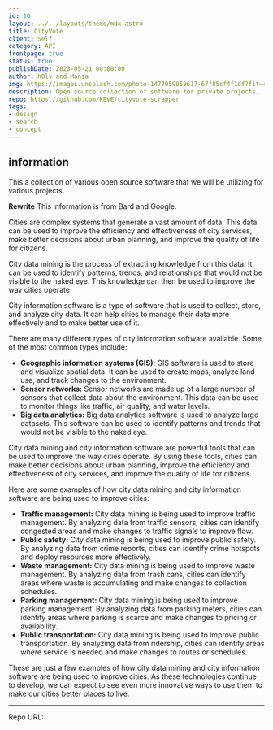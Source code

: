 ```yaml
---
id: 10
layout: ../../layouts/theme/mdx.astro
title: CityVote
client: Self
category: API
frontpage: true
status: true
publishDate: 2023-05-21 00:00:00
author: h0ly and Mansa
img: https://images.unsplash.com/photo-1477959858617-67f85cf4f1df?fit=crop&w=1400&h=700&q=75
description: Open source collection of software for private projects.
repo: https://github.com/KBVE/cityvote-scrapper
tags:
- design
- search
- concept
---
```


<MDXLayer title={frontmatter.title} description={frontmatter.description}>
<Widget img={frontmatter.img} skeleton={false}>
<MDXJS>

## information

This a collection of various open source software that we will be utilizing for various projects.

**Rewrite** This information is from Bard and Google.

Cities are complex systems that generate a vast amount of data. 
This data can be used to improve the efficiency and effectiveness of city services, make better decisions about urban planning, and improve the quality of life for citizens.

City data mining is the process of extracting knowledge from this data.
It can be used to identify patterns, trends, and relationships that would not be visible to the naked eye. This knowledge can then be used to improve the way cities operate.

City information software is a type of software that is used to collect, store, and analyze city data. It can help cities to manage their data more effectively and to make better use of it.

There are many different types of city information software available. Some of the most common types include:

- **Geographic information systems (GIS)**: GIS software is used to store and visualize spatial data. It can be used to create maps, analyze land use, and track changes to the environment.
- **Sensor networks:** Sensor networks are made up of a large number of sensors that collect data about the environment. This data can be used to monitor things like traffic, air quality, and water levels.
- **Big data analytics:** Big data analytics software is used to analyze large datasets. This software can be used to identify patterns and trends that would not be visible to the naked eye.

City data mining and city information software are powerful tools that can be used to improve the way cities operate. By using these tools, cities can make better decisions about urban planning, improve the efficiency and effectiveness of city services, and improve the quality of life for citizens.

Here are some examples of how city data mining and city information software are being used to improve cities:

-   **Traffic management:** City data mining is being used to improve traffic management. By analyzing data from traffic sensors, cities can identify congested areas and make changes to traffic signals to improve flow.
-   **Public safety:** City data mining is being used to improve public safety. By analyzing data from crime reports, cities can identify crime hotspots and deploy resources more effectively.
-   **Waste management:** City data mining is being used to improve waste management. By analyzing data from trash cans, cities can identify areas where waste is accumulating and make changes to collection schedules.
-   **Parking management:** City data mining is being used to improve parking management. By analyzing data from parking meters, cities can identify areas where parking is scarce and make changes to pricing or availability.
-   **Public transportation:** City data mining is being used to improve public transportation. By analyzing data from ridership, cities can identify areas where service is needed and make changes to routes or schedules.

These are just a few examples of how city data mining and city information software are being used to improve cities. As these technologies continue to develop, we can expect to see even more innovative ways to use them to make our cities better places to live.

---

Repo URL:


</MDXJS>
</Widget>
</MDXLayer>